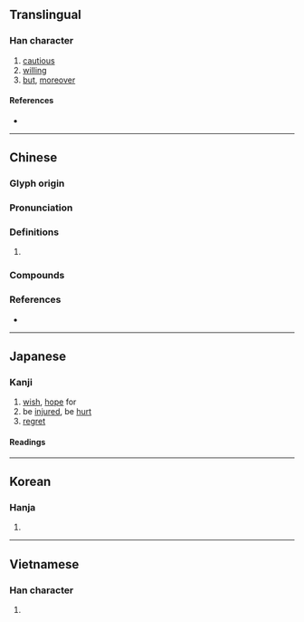 {{also|慭}}
{{character info}}
==Translingual==

===Han character===
{{Han char|rn=61|rad=心|as=12|sn=16|four=43333|canj=DKP,XDKP|ids=⿱猌心}}

# [[cautious]]
# [[willing]]
# [[but]], [[moreover]]

====References====
* {{Han ref|kx=0402.210|dkj=11215|dj=0742.230|hdz=42349.140|uh=6196|ud=24982|bh=E978|bd=59768}}

----

==Chinese==
{{zh-forms|s=慭}}

===Glyph origin===
{{Han etym}}

===Pronunciation===
{{zh-pron
|m=yìn
|c=ngan6,jan6
|mc=
|oc=y
|cat=
}}

===Definitions===
{{zh-hanzi}}

# {{rfdef|zh}}

===Compounds===
{{zh-der|天不憖遺|憖憖然}}

===References===
* {{R:yue:mfccd}}

----

==Japanese==

===Kanji===
{{ja-kanji|grade=|rs=心12}}

# [[wish]], [[hope]] for
# be [[injured]], be [[hurt]]
# [[regret]]

====Readings====
{{ja-readings
|on=ぎん, きん
|kun=なまじい- に
}}

----

==Korean==

===Hanja===
{{ko-hanja|은}}

# {{rfdef|ko|sort=心12}}

----

==Vietnamese==

===Han character===
{{vi-readings|readings=ngận}}

# {{rfdef|vi}}